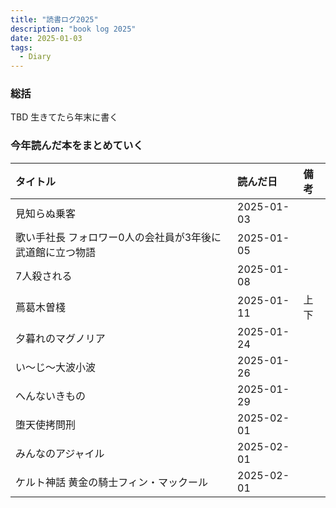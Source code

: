 ```yaml
---
title: "読書ログ2025"
description: "book log 2025"
date: 2025-01-03
tags:
  - Diary
---
```


### 総括

TBD 生きてたら年末に書く

### 今年読んだ本をまとめていく

| タイトル                   | 読んだ日       | 備考 |
|:-----------------------|:-----------|:---|
| 見知らぬ乗客                    | 2025-01-03 |    |
|歌い手社長 フォロワー0人の会社員が3年後に武道館に立つ物語|2025-01-05| |
|7人殺される|2025-01-08| |
|蔦葛木曽棧|2025-01-11| 上下|
|夕暮れのマグノリア|2025-01-24| |
|い〜じ〜大波小波|2025-01-26| |
|へんないきもの|2025-01-29| |
|堕天使拷問刑|2025-02-01| |
|みんなのアジャイル|2025-02-01| |
|ケルト神話 黄金の騎士フィン・マックール|2025-02-01| |